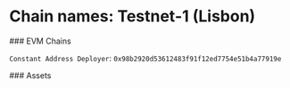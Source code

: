 
# Chain names: Testnet-1 (Lisbon)

<div className="space-y-1 mt-4">
  ### EVM Chains
  <EVMChains environment="testnet" />

  `Constant Address Deployer`:  `0x98b2920d53612483f91f12ed7754e51b4a77919e`
</div>

<div className="space-y-1 mt-4">
  ### Assets
  <EVMAssets client:only environment="testnet" />
</div>
